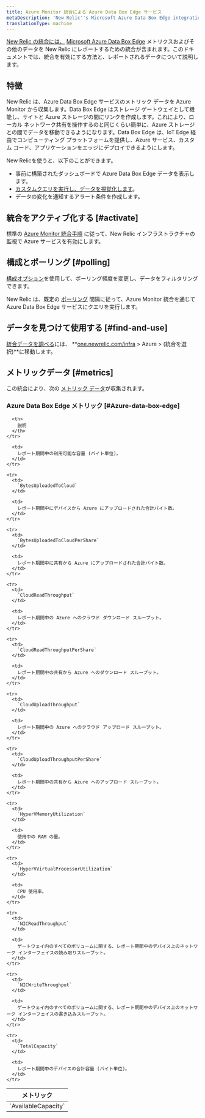```yaml
---
title: Azure Monitor 統合による Azure Data Box Edge サービス
metaDescription: 'New Relic''s Microsoft Azure Data Box Edge integration: what data it reports and how to enable it.'
translationType: machine
---
```


[New Relic の統合には、](/docs/infrastructure/integrations-getting-started/getting-started/introduction-infrastructure-integrations) [Microsoft Azure Data Box Edge](https://azure.microsoft.com/en-us/updates/announcing-azure-data-box-edge/) メトリクスおよびその他のデータを New Relic にレポートするための統合が含まれます。このドキュメントでは、統合を有効にする方法と、レポートされるデータについて説明します。

## 特徴

New Relic は、Azure Data Box Edge サービスのメトリック データを Azure Monitor から収集します。Data Box Edge はストレージ ゲートウェイとして機能し、サイトと Azure ストレージの間にリンクを作成します。これにより、ローカル ネットワーク共有を操作するのと同じくらい簡単に、Azure ストレージとの間でデータを移動できるようになります。Data Box Edge は、IoT Edge 経由でコンピューティング プラットフォームを提供し、Azure サービス、カスタム コード、アプリケーションをエッジにデプロイできるようにします。

New Relicを使うと、以下のことができます。

* 事前に構築されたダッシュボードで Azure Data Box Edge データを表示します。
* [カスタムクエリを実行し、データを視覚化します](/docs/infrastructure/integrations-getting-started/getting-started/use-integration-data-new-relic-insights)。
* データの変化を通知するアラート条件を作成します。

## 統合をアクティブ化する [#activate]

標準の [Azure Monitor 統合手順](/docs/infrastructure/microsoft-azure-integrations/azure-integrations-list/azure-monitor) に従って、New Relic インフラストラクチャの監視で Azure サービスを有効にします。

## 構成とポーリング [#polling]

[構成オプション](/docs/infrastructure/microsoft-azure-integrations/azure-integrations-list/azure-monitor/#settings)を使用して、ポーリング頻度を変更し、データをフィルタリングできます。

New Relic は、既定の [ポーリング](/docs/infrastructure/microsoft-azure-integrations/azure-integrations-list/azure-monitor/#settings) 間隔に従って、Azure Monitor 統合を通じて Azure Data Box Edge サービスにクエリを実行します。

## データを見つけて使用する [#find-and-use]

[統合データを調べる](/docs/infrastructure/integrations/find-use-infrastructure-integration-data)には、 **[one.newrelic.com/infra](https://one.newrelic.com/infra) > Azure > (統合を選択)**に移動します。

## メトリックデータ [#metrics]

この統合により、次の [メトリック データ](/docs/infrastructure/integrations-getting-started/getting-started/understand-integration-data-data-types#metric)が収集されます。

### Azure Data Box Edge メトリック [#Azure-data-box-edge]

<table>
  <thead>
    <tr>
      <th style={{ width: "300px" }}>
        メトリック
      </th>

      <th>
        説明
      </th>
    </tr>
  </thead>

  <tbody>
    <tr>
      <td>
        `AvailableCapacity`
      </td>

      <td>
        レポート期間中の利用可能な容量 (バイト単位)。
      </td>
    </tr>

    <tr>
      <td>
        `BytesUploadedToCloud`
      </td>

      <td>
        レポート期間中にデバイスから Azure にアップロードされた合計バイト数。
      </td>
    </tr>

    <tr>
      <td>
        `BytesUploadedToCloudPerShare`
      </td>

      <td>
        レポート期間中に共有から Azure にアップロードされた合計バイト数。
      </td>
    </tr>

    <tr>
      <td>
        `CloudReadThroughput`
      </td>

      <td>
        レポート期間中の Azure へのクラウド ダウンロード スループット。
      </td>
    </tr>

    <tr>
      <td>
        `CloudReadThroughputPerShare`
      </td>

      <td>
        レポート期間中の共有から Azure へのダウンロード スループット。
      </td>
    </tr>

    <tr>
      <td>
        `CloudUploadThroughput`
      </td>

      <td>
        レポート期間中の Azure へのクラウド アップロード スループット。
      </td>
    </tr>

    <tr>
      <td>
        `CloudUploadThroughputPerShare`
      </td>

      <td>
        レポート期間中の共有から Azure へのアップロード スループット。
      </td>
    </tr>

    <tr>
      <td>
        `HyperVMemoryUtilization`
      </td>

      <td>
        使用中の RAM の量。
      </td>
    </tr>

    <tr>
      <td>
        `HyperVVirtualProcessorUtilization`
      </td>

      <td>
        CPU 使用率。
      </td>
    </tr>

    <tr>
      <td>
        `NICReadThroughput`
      </td>

      <td>
        ゲートウェイ内のすべてのボリュームに関する、レポート期間中のデバイス上のネットワーク インターフェイスの読み取りスループット。
      </td>
    </tr>

    <tr>
      <td>
        `NICWriteThroughput`
      </td>

      <td>
        ゲートウェイ内のすべてのボリュームに関する、レポート期間中のデバイス上のネットワーク インターフェイスの書き込みスループット。
      </td>
    </tr>

    <tr>
      <td>
        `TotalCapacity`
      </td>

      <td>
        レポート期間中のデバイスの合計容量 (バイト単位)。
      </td>
    </tr>
  </tbody>
</table>